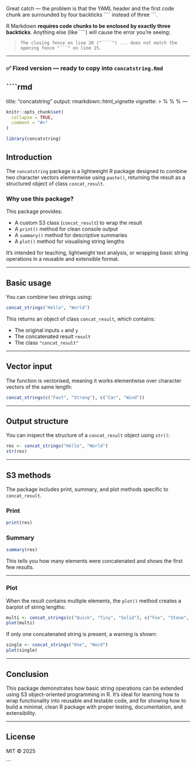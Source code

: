 Great catch — the problem is that the YAML header and the first code chunk are surrounded by four backticks \`\`\`\` instead of three \`\`\`.

R Markdown **requires code chunks to be enclosed by exactly three backticks**. Anything else (like \`\`\`\`) will cause the error you’re seeing:

> `The closing fence on line 20 ("````") ... does not match the opening fence "```" on line 15.`

---

### ✅ Fixed version — ready to copy into `concatstring.Rmd`

````rmd
---
title: "concatstring"
output: rmarkdown::html_vignette
vignette: >
  %\VignetteIndexEntry{concatstring}
  %\VignetteEngine{knitr::rmarkdown}
  %\VignetteEncoding{UTF-8}
---

```{r, include = FALSE}
knitr::opts_chunk$set(
  collapse = TRUE,
  comment = "#>"
)
```

```{r setup}
library(concatstring)
```

## Introduction

The `concatstring` package is a lightweight R package designed to combine two character vectors elementwise using `paste()`, returning the result as a structured object of class `concat_result`.

### Why use this package?

This package provides:

* A custom S3 class (`concat_result`) to wrap the result
* A `print()` method for clean console output
* A `summary()` method for descriptive summaries
* A `plot()` method for visualising string lengths

It’s intended for teaching, lightweight text analysis, or wrapping basic string operations in a reusable and extensible format.

---

## Basic usage

You can combine two strings using:

```{r basic}
concat_strings("Hello", "World")
```

This returns an object of class `concat_result`, which contains:

* The original inputs `x` and `y`
* The concatenated result `result`
* The class `"concat_result"`

---

## Vector input

The function is vectorised, meaning it works elementwise over character vectors of the same length:

```{r vector}
concat_strings(c("Fast", "Strong"), c("Car", "Wind"))
```

---

## Output structure

You can inspect the structure of a `concat_result` object using `str()`:

```{r structure}
res <- concat_strings("Hello", "World")
str(res)
```

---

## S3 methods

The package includes print, summary, and plot methods specific to `concat_result`.

### Print

```{r print}
print(res)
```

### Summary

```{r summary}
summary(res)
```

This tells you how many elements were concatenated and shows the first few results.

---

### Plot

When the result contains multiple elements, the `plot()` method creates a barplot of string lengths:

```{r plot}
multi <- concat_strings(c("Quick", "Tiny", "Solid"), c("Fox", "Stone", "Wall"))
plot(multi)
```

If only one concatenated string is present, a warning is shown:

```{r plot-warning}
single <- concat_strings("One", "Word")
plot(single)
```

---

## Conclusion

This package demonstrates how basic string operations can be extended using S3 object-oriented programming in R. It’s ideal for learning how to wrap functionality into reusable and testable code, and for showing how to build a minimal, clean R package with proper testing, documentation, and extensibility.

---

## License

MIT © 2025

```